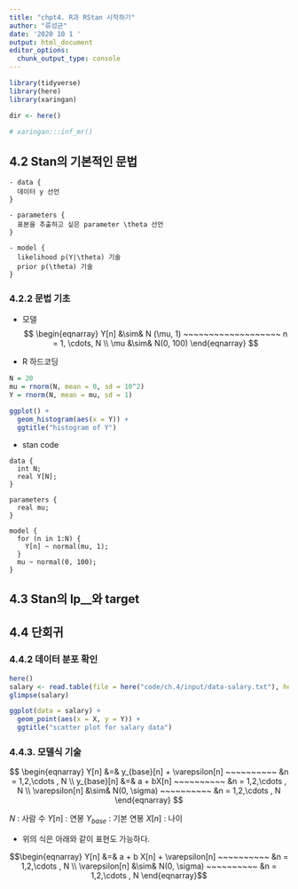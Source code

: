 ```yaml
---
title: "chpt4. R과 RStan 시작하기"
author: "류성균"
date: '2020 10 1 '
output: html_document
editor_options:
  chunk_output_type: console
---
```


```r
library(tidyverse)
library(here)
library(xaringan)

dir <- here()

# xaringan:::inf_mr()
```


## 4.2 Stan의 기본적인 문법

```
- data { 
  데이터 y 선언
}

- parameters {
  표본을 추출하고 싶은 parameter \theta 선언
}

- model {
  likelihood p(Y|\theta) 기술
  prior p(\theta) 기술
}

```

### 4.2.2 문법 기초

- 모델
$$
\begin{eqnarray}
Y[n] &\sim& N (\mu, 1) ~~~~~~~~~~~~~~~~~~~ n = 1, \cdots, N \\
\mu &\sim& N(0, 100)
\end{eqnarray}
$$


- R 하드코딩

```r
N = 20
mu = rnorm(N, mean = 0, sd = 10^2)
Y = rnorm(N, mean = mu, sd = 1)

ggplot() + 
  geom_histogram(aes(x = Y)) +
  ggtitle("histogram of Y")
```


- stan code

```
data {
  int N;
  real Y[N];
}

parameters {
  real mu;
}

model {
  for (n in 1:N) {
    Y[n] ~ normal(mu, 1);
  }
  mu ~ normal(0, 100);
}
```
## 4.3 Stan의 lp__와 target




## 4.4 단회귀

### 4.4.2 데이터 분포 확인

```r
here()
salary <- read.table(file = here("code/ch.4/input/data-salary.txt"), header = T, sep = ',')
glimpse(salary)

```

```r
ggplot(data = salary) + 
  geom_point(aes(x = X, y = Y)) +
  ggtitle("scatter plot for salary data")
```


### 4.4.3. 모델식 기술

$$
\begin{eqnarray}
Y[n] &=& y_{base}[n] + \varepsilon[n] ~~~~~~~~~~ &n = 1,2,\cdots , N \\
y_{base}[n] &=& a + bX[n] ~~~~~~~~~~ &n = 1,2,\cdots , N \\
\varepsilon[n] &\sim& N(0, \sigma) ~~~~~~~~~~ &n = 1,2,\cdots , N
\end{eqnarray}
$$

$N$ : 사람 수 
$Y[n]$ : 연봉
$Y_{base}$ : 기본 연봉
$X[n]$ : 나이

- 위의 식은 아래와 같이 표현도 가능하다.

$$\begin{eqnarray}
Y[n] &=& a + b X[n] + \varepsilon[n] ~~~~~~~~~~ &n = 1,2,\cdots , N \\
\varepsilon[n] &\sim& N(0, \sigma) ~~~~~~~~~~ &n = 1,2,\cdots , N
\end{eqnarray}$$